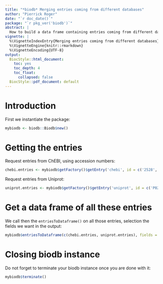 ```yaml
---
title: "*biodb* Merging entries coming from different databases"
author: "Pierrick Roger"
date: "`r doc_date()`"
package: "`r pkg_ver('biodb')`"
abstract: |
  How to build a data frame containing entries coming from different databases.
vignette: |
  %\VignetteIndexEntry{Merging entries coming from different databases}
  %\VignetteEngine{knitr::rmarkdown}
  %\VignetteEncoding{UTF-8}
output:
  BiocStyle::html_document:
    toc: yes
    toc_depth: 4
    toc_float:
      collapsed: false
  BiocStyle::pdf_document: default
---
```


# Introduction

First we instantiate the package:
```r
mybiodb <- biodb::Biodb$new()
```

# Getting the entries

Request entries from ChEBI, using accession numbers:
```r
chebi.entries <- mybiodb$getFactory()$getEntry('chebi', id = c('2528', '17053'))
```

Request entries from Uniprot:
```r
uniprot.entries <- mybiodb$getFactory()$getEntry('uniprot', id = c('P02461', 'P08123', 'Q31611'))
```

# Get a data frame of all these entries

We call then the `entriesToDataframe()` on all those entries, selection the fields we want in the output:
```r
mybiodb$entriesToDataframe(c(chebi.entries, uniprot.entries), fields = c('accession', 'molecular.mass', 'monoisotopic.mass', 'inchikey', 'name'))
```

# Closing biodb instance

Do not forget to terminate your biodb instance once you are done with it:
```r
mybiodb$terminate()
```
